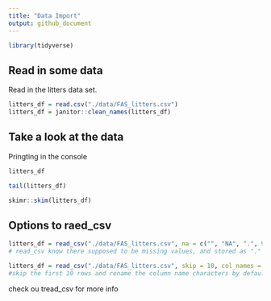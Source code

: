 ```yaml
---
title: "Data Import"
output: github_document
---
```


```r
library(tidyverse)
```


## Read in some data

Read in the litters data set.

```r
litters_df = read.csv("./data/FAS_litters.csv")
litters_df = janitor::clean_names(litters_df)
```

## Take a look at the data

Pringting in the console
```r
litters_df
```

```r
tail(litters_df)
```
```r
skimr::skim(litters_df)
```

## Options to raed_csv

```r
litters_df = read_csv("./data/FAS_litters.csv", na = c("", "NA", ".", 999))
# read_csv know there supposed to be missing values, and stored as "."
```

```r
litters_df = read_csv("./data/FAS_litters.csv", skip = 10, col_names = FALSE)
#skip the first 10 rows and rename the column name characters by default
```


check ou tread_csv for more info
